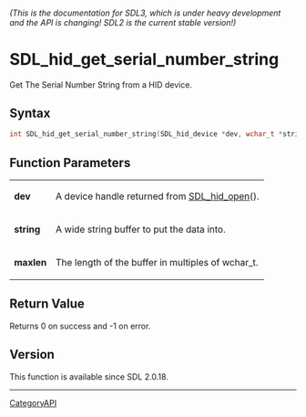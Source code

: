 ====== (This is the documentation for SDL3, which is under heavy development and the API is changing! SDL2 is the current stable version!) ======
= SDL_hid_get_serial_number_string =

Get The Serial Number String from a HID device.

== Syntax ==

<syntaxhighlight lang='c'>
int SDL_hid_get_serial_number_string(SDL_hid_device *dev, wchar_t *string, size_t maxlen);
</syntaxhighlight>

== Function Parameters ==

{|
|'''dev'''
|A device handle returned from [[SDL_hid_open]]().
|-
|'''string'''
|A wide string buffer to put the data into.
|-
|'''maxlen'''
|The length of the buffer in multiples of wchar_t.
|}

== Return Value ==

Returns 0 on success and -1 on error.

== Version ==

This function is available since SDL 2.0.18.

----
[[CategoryAPI]]


